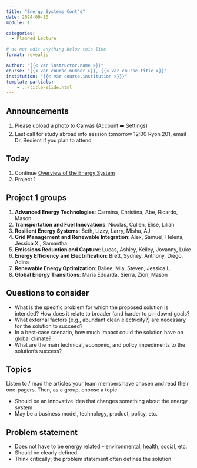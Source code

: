 ```yaml
---
title: "Energy Systems Cont'd"
date: 2024-09-10
module: 1

categories: 
  - Planned Lecture

# do not edit anything below this line
format: revealjs

author: "{{< var instructor.name >}}"
course: "{{< var course.number >}}, {{< var course.title >}}"
institution: "{{< var course.institution >}}}"
template-partials:
    - ../title-slide.html
---
```


## Announcements

1. Please upload a photo to Canvas (Account ➡️ Settings)
1. Last call for study abroad info session tomorrow 12:00 Ryon 201, email Dr. Bedient if you plan to attend

## Today

1. Continue [Overview of the Energy System](../2024-09-05/slides.qmd)
1. Project 1

## Project 1 groups

1. **Advanced Energy Technologies**: Carmina, Christina, Abe, Ricardo, Mason
2. **Transportation and Fuel Innovations**: Nicolas, Cullen, Elise, Lilian
3. **Resilient Energy Systems**: Seth, Lizzy, Larry, Misha, AJ
4. **Grid Management and Renewable Integration**: Alex, Samuel, Helena, Jessica X., Samantha
5. **Emissions Reduction and Capture**: Lucas, Ashley, Keiley, Jovanny, Luke
6. **Energy Efficiency and Electrification**: Brett, Sydney, Anthony, Diego, Adina
7. **Renewable Energy Optimization**: Bailee, Mia, Steven, Jessica L.
8. **Global Energy Transitions**: Maria Eduarda, Sierra, Zion, Mason

## Questions to consider

- What is the specific problem for which the proposed solution is intended? How does it relate to broader (and harder to pin down) goals?
- What external factors (e.g., abundant clean electricity?) are necessary for the solution to succeed?
- In a best-case scenario, how much impact could the solution have on global climate?
- What are the main technical, economic, and policy impediments to the solution's success?

## Topics

Listen to / read the articles your team members have chosen and read their one-pagers.
Then, as a group, choose a topic.

::: {.incremental}
- Should be an innovative idea that changes something about the energy system
- May be a business model, technology, product, policy, etc.
:::

## Problem statement

::: {.incremental}
- Does not have to be energy related -- environmental, health, social, etc.
- Should be clearly defined.
- Think critically; the problem statement often defines the solution
:::
